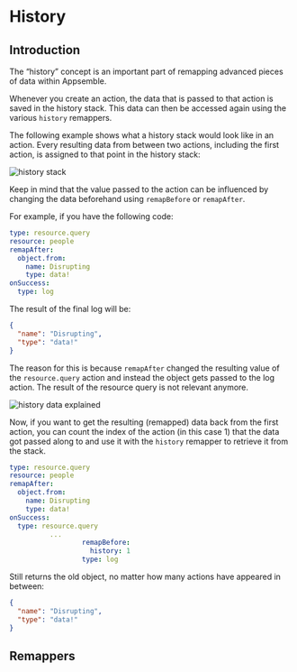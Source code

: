 
# History

## Introduction

The “history” concept is an important part of remapping advanced pieces of data within Appsemble.

Whenever you create an action, the data that is passed to that action is saved in the history stack.
This data can then be accessed again using the various `history` remappers.

The following example shows what a history stack would look like in an action. Every resulting data
from between two actions, including the first action, is assigned to that point in the history
stack:

![history stack](../../../../../config/assets/remapper-tutorial/history-stack.jpg 'History stack visualisation')

Keep in mind that the value passed to the action can be influenced by changing the data beforehand
using `remapBefore` or `remapAfter`.

For example, if you have the following code:

```yaml
type: resource.query
resource: people
remapAfter:
  object.from:
    name: Disrupting
    type: data!
onSuccess:
  type: log
```

The result of the final log will be:

```json
{
  "name": "Disrupting",
  "type": "data!"
}
```

The reason for this is because `remapAfter` changed the resulting value of the `resource.query`
action and instead the object gets passed to the log action. The result of the resource query is not
relevant anymore.

![history data explained](../../../../../config/assets/remapper-tutorial/history-data-assigning-explained.png 'History data explained')

Now, if you want to get the resulting (remapped) data back from the first action, you can count the
index of the action (in this case 1) that the data got passed along to and use it with the `history`
remapper to retrieve it from the stack.

```yaml
type: resource.query
resource: people
remapAfter:
  object.from:
    name: Disrupting
    type: data!
onSuccess:
  type: resource.query
          ...
                  remapBefore:
                    history: 1
                  type: log
```

Still returns the old object, no matter how many actions have appeared in between:

```json
{
  "name": "Disrupting",
  "type": "data!"
}
```

## Remappers

<RemapperPage remappers={historyRemappers} />
